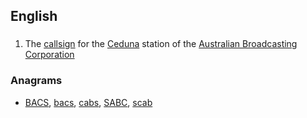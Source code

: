==English==

==={{initialism}}===
{{en-initialism}}

# The [[callsign]] for the [[Ceduna]] station of the [[Australian Broadcasting Corporation]]

===Anagrams===
* [[BACS#English|BACS]], [[bacs#English|bacs]], [[cabs#English|cabs]], [[SABC#English|SABC]], [[scab#English|scab]]